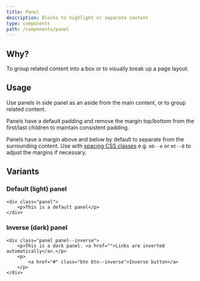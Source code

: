 ```yaml
---
title: Panel
description: Blocks to highlight or separate content
type: components
path: /components/panel
---
```


## Why?

To group related content into a box or to visually break up a page layout.

## Usage

Use panels in side panel as an aside from the main content, or to group related content.

Panels have a default padding and remove the margin top/bottom from the first/last children to maintain consistent padding.

Panels have a margin above and below by default to separate from the surrounding content. Use with <a href="{{ site.baseurl }}{% link foundations/spacing.md %}#css-classes">spacing CSS classes</a> e.g. `mb--e` or `mt--0` to adjust the margins if necessary.

## Variants

### Default (light) panel

```
<div class="panel">
    <p>This is a default panel</p>
</div>
```

### Inverse (dark) panel

```
<div class="panel panel--inverse">
    <p>This is a dark panel. <a href="">Links are inverted automatically</a>.</p>
    <p>
        <a href="#" class="btn btn--inverse">Inverse button</a>
    </p>
</div>
```
